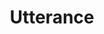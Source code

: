 ---
title: Utterance
openapi-schema: utterance
description: |
    This is an event broadcasted by Tavus.

    An `utterance event` is broadcasted by Tavus at specific times: the user’s utterance is sent when the replica begins speaking, and a separate event for the replica’s utterance is also sent as the replica starts to speak. Each event contains the content of the respective utterance as well as an indication of who spoke it.

    An `utterance` includes all of the words spoken by the user or replica measured from when the person started speaking to when they finshed speaking. This could include multiple sentences or phrases.

    Utterance events can be used to keep track of what the user or the replica has said.
---